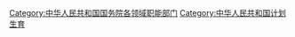 [[Category:中华人民共和国国务院各领域职能部门|Category:中华人民共和国国务院各领域职能部门]]
[[Category:中华人民共和国计划生育|Category:中华人民共和国计划生育]]